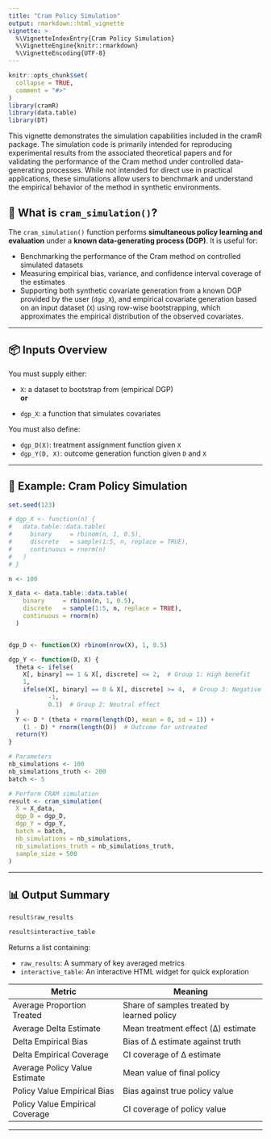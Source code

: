 ```yaml
---
title: "Cram Policy Simulation"
output: rmarkdown::html_vignette
vignette: >
  %\VignetteIndexEntry{Cram Policy Simulation}
  %\VignetteEngine{knitr::rmarkdown}
  %\VignetteEncoding{UTF-8}
---
```


```r
knitr::opts_chunk$set(
  collapse = TRUE,
  comment = "#>"
)
library(cramR)
library(data.table)
library(DT)
```

This vignette demonstrates the simulation capabilities included in the cramR package. The simulation code is primarily intended for reproducing experimental results from the associated theoretical papers and for validating the performance of the Cram method under controlled data-generating processes. While not intended for direct use in practical applications, these simulations allow users to benchmark and understand the empirical behavior of the method in synthetic environments.

## 🎯 What is `cram_simulation()`?

The `cram_simulation()` function performs **simultaneous policy learning and evaluation** under a **known data-generating process (DGP)**. It is useful for:

- Benchmarking the performance of the Cram method on controlled simulated datasets
- Measuring empirical bias, variance, and confidence interval coverage of the estimates
- Supporting both synthetic covariate generation from a known DGP provided by the user (`dgp_X`), and empirical covariate generation based on an input dataset (`X`) using row-wise bootstrapping, which approximates the empirical distribution of the observed covariates.

---

## 📦 Inputs Overview

You must supply either:

- `X`: a dataset to bootstrap from (empirical DGP)  
**or**

- `dgp_X`: a function that simulates covariates  

You must also define:

- `dgp_D(X)`: treatment assignment function given `X`  
- `dgp_Y(D, X)`: outcome generation function given `D` and `X`

---

## 📘 Example: Cram Policy Simulation

```r
set.seed(123)

# dgp_X <- function(n) {
#   data.table::data.table(
#     binary     = rbinom(n, 1, 0.5),
#     discrete   = sample(1:5, n, replace = TRUE),
#     continuous = rnorm(n)
#   )
# }

n <- 100

X_data <- data.table::data.table(
    binary     = rbinom(n, 1, 0.5),
    discrete   = sample(1:5, n, replace = TRUE),
    continuous = rnorm(n)
  )


dgp_D <- function(X) rbinom(nrow(X), 1, 0.5)

dgp_Y <- function(D, X) {
  theta <- ifelse(
    X[, binary] == 1 & X[, discrete] <= 2,  # Group 1: High benefit
    1,
    ifelse(X[, binary] == 0 & X[, discrete] >= 4,  # Group 3: Negative benefit
           -1,
           0.1)  # Group 2: Neutral effect
  )
  Y <- D * (theta + rnorm(length(D), mean = 0, sd = 1)) +
    (1 - D) * rnorm(length(D))  # Outcome for untreated
  return(Y)
}

# Parameters
nb_simulations <- 100
nb_simulations_truth <- 200
batch <- 5

# Perform CRAM simulation
result <- cram_simulation(
  X = X_data,
  dgp_D = dgp_D,
  dgp_Y = dgp_Y,
  batch = batch,
  nb_simulations = nb_simulations,
  nb_simulations_truth = nb_simulations_truth,
  sample_size = 500
)
```

---

## 📊 Output Summary

```r
result$raw_results
```

```r
result$interactive_table
```

Returns a list containing:

- `raw_results`: A summary of key averaged metrics  
- `interactive_table`: An interactive HTML widget for quick exploration  

| Metric                             | Meaning                                      |
|------------------------------------|----------------------------------------------|
| Average Proportion Treated         | Share of samples treated by learned policy   |
| Average Delta Estimate             | Mean treatment effect (Δ) estimate           |
| Delta Empirical Bias               | Bias of Δ estimate against truth             |
| Delta Empirical Coverage           | CI coverage of Δ estimate                    |
| Average Policy Value Estimate      | Mean value of final policy                   |
| Policy Value Empirical Bias        | Bias against true policy value               |
| Policy Value Empirical Coverage    | CI coverage of policy value                  |

---

